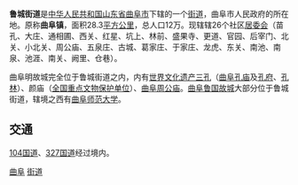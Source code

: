 {{中国乡级行政区
| 行政区全称 = 鲁城街道
| 旧称 = 曲阜镇
| 景观照片文件名 = Qufu south gate.JPG|290px
| 景观照片描述 = 曲阜明故城南门
| 汉语拼音 = 
| 通用拼音 = 
| 注音符號 = 
| 其它标音类型1 = 
| 其它标音1 = 
| 其它标音类型2 = 
| 其它标音2 = 
| 其它语言类型1 = 
| 其它语言地名1 = 
| 其它语言类型2 = 
| 其它语言地名2 = 
| 上级行政区 = [[山东省|山东省]][[曲阜市|曲阜市]]
| 行政区类别 = [[街道_(行政区划)|街道]]
| 行政区划代码 = 
| 地理坐标 = 
| 总面积 = 28.3km²
| 户籍人口 =
| 户籍人口年份 = 
| 常住人口 = 
| 常住人口年份 = 
| 人口密度 = 
| 领导人职务1 = 
| 领导人姓名1 = 
| 领导人职务2 = 
| 领导人姓名2 = 
| 行政区划 = 26个社区居委会
| 官方网站 = 
| 政府驻地 = 街道居委会
| 邮政编码 = 
| 毗邻行政区 = 
| 位置图文件名 = 
| 位置图描述 = 
}}
'''鲁城街道'''是[[中华人民共和国|中华人民共和国]][[山东省|山东省]][[曲阜市|曲阜市]]下辖的一个[[街道_(行政区划)|街道]]，曲阜市人民政府的所在地。原称'''曲阜镇'''，面积28.3[[平方公里|平方公里]]，总人口12万。现辖辖26个社区[[居委会|居委会]]（苗孔、大庄、通相圃、西关、红星、坑上、林前、盛果寺、更道、官园、后宰门、北关、小北关、周公庙、五泉庄、古城、葛家庄、于家庄、龙虎、东关、南池、南泉、池涯、南关、阙里、仓巷）。

曲阜明故城完全位于鲁城街道之内，内有[[世界文化遗产|世界文化遗产]][[三孔|三孔]]（[[曲阜孔庙|曲阜孔庙]]及[[孔府|孔府]]、[[孔林|孔林]]）、颜庙（[[全国重点文物保护单位|全国重点文物保护单位]]）、[[曲阜周公庙|曲阜周公庙]]。[[曲阜鲁国故城|曲阜鲁国故城]]大部分位于鲁城街道，辖境之西有[[曲阜师范大学|曲阜师范大学]]。

== 交通 ==
[[104国道|104国道]]、[[327国道|327国道]]经过境内。

{{山东小作品}}
{{曲阜市行政区划}}

[[Category:济宁行政区划|曲阜]]
[[Category:曲阜市行政区划|街道]]
